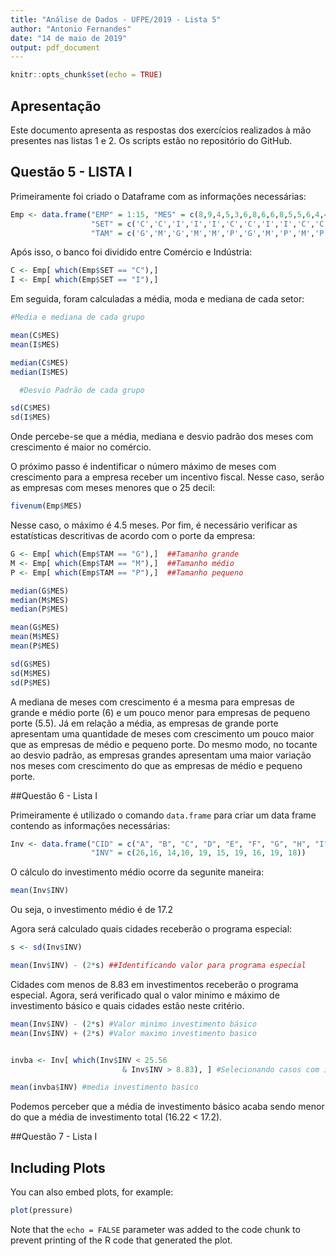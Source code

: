 ```yaml
---
title: "Análise de Dados - UFPE/2019 - Lista 5"
author: "Antonio Fernandes"
date: "14 de maio de 2019"
output: pdf_document
---
```


```r
knitr::opts_chunk$set(echo = TRUE)
```

## Apresentação
Este documento apresenta as respostas dos exercícios realizados à mão presentes nas listas 1 e 2. Os scripts estão no repositório do GitHub.

## Questão 5 - LISTA I

Primeiramente foi criado o Dataframe com as informações necessárias:

```r
Emp <- data.frame("EMP" = 1:15, "MES" = c(8,9,4,5,3,6,8,6,6,8,5,5,6,4,4), 
                  "SET" = c('C','C','I','I','I','C','C','I','I','C','C','I','C','I','I'), 
                  "TAM" = c('G','M','G','M','M','P','G','M','P','M','P','P','M','M','G'))
```

Após isso, o banco foi dividido entre Comércio e Indústria:

```r
C <- Emp[ which(Emp$SET == "C"),]
I <- Emp[ which(Emp$SET == "I"),]
```

Em seguida, foram calculadas a média, moda e mediana de cada setor:

```r
#Media e mediana de cada grupo

mean(C$MES) 
mean(I$MES) 

median(C$MES)
median(I$MES)

  #Desvio Padrão de cada grupo

sd(C$MES) 
sd(I$MES) 

```

Onde percebe-se que a média, mediana e desvio padrão dos meses com crescimento é maior no comércio. 

O próximo passo é indentificar o número máximo de meses com crescimento para a empresa receber um incentivo fiscal. Nesse caso, serão as empresas com meses menores que o 25 decil:

```r
fivenum(Emp$MES) 
```

Nesse caso, o máximo é 4.5 meses. Por fim, é necessário verificar as estatísticas descritivas de acordo com o porte da empresa:

```r
G <- Emp[ which(Emp$TAM == "G"),]  ##Tamanho grande
M <- Emp[ which(Emp$TAM == "M"),]  ##Tamanho médio
P <- Emp[ which(Emp$TAM == "P"),]  ##Tamanho pequeno

median(G$MES) 
median(M$MES) 
median(P$MES) 

mean(G$MES) 
mean(M$MES) 
mean(P$MES) 

sd(G$MES) 
sd(M$MES) 
sd(P$MES) 


```

A mediana de meses com crescimento é a mesma para empresas de grande e médio porte (6) e um pouco menor para empresas de pequeno porte (5.5). Já em relação a média, as empresas de grande porte apresentam uma quantidade de meses com crescimento um pouco maior que as empresas de médio e pequeno porte. Do mesmo modo, no tocante ao desvio padrão, as empresas grandes apresentam uma maior variação nos meses com crescimento do que as empresas de médio e pequeno porte.

##Questão 6 - Lista I

Primeiramente é utilizado o comando `data.frame` para criar um data frame contendo as informações necessárias:

```r
Inv <- data.frame("CID" = c("A", "B", "C", "D", "E", "F", "G", "H", "I", "J"),
                  "INV" = c(26,16, 14,10, 19, 15, 19, 16, 19, 18))
```

O cálculo do investimento médio ocorre da segunite maneira:

```r
mean(Inv$INV)
```
Ou seja, o investimento médio é de 17.2

Agora será calculado quais cidades receberão o programa especial:

```r
s <- sd(Inv$INV) 

mean(Inv$INV) - (2*s) ##Identificando valor para programa especial 
```
Cidades com menos de 8.83 em investimentos receberão o programa especial. Agora, será verificado qual o valor minimo e máximo de investimento básico e quais cidades estão neste critério.

```r

mean(Inv$INV) - (2*s) #Valor minimo investimento básico
mean(Inv$INV) + (2*s) #Valor maximo investimento basico


invba <- Inv[ which(Inv$INV < 25.56 
                         & Inv$INV > 8.83), ] #Selecionando casos com investimento básico

mean(invba$INV) #media investimento basico
```

Podemos perceber que a média de investimento básico acaba sendo menor do que a média de investimento total (16.22 < 17.2).

##Questão 7 - Lista I

## Including Plots

You can also embed plots, for example:

```r
plot(pressure)
```

Note that the `echo = FALSE` parameter was added to the code chunk to prevent printing of the R code that generated the plot.
